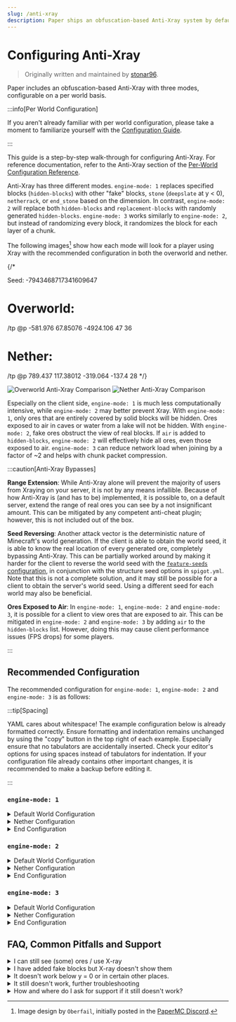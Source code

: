 ```yaml
---
slug: /anti-xray
description: Paper ships an obfuscation-based Anti-Xray system by default. Learn how to configure it here.
---
```


# Configuring Anti-Xray

> Originally written and maintained by [stonar96](https://github.com/stonar96).

Paper includes an obfuscation-based Anti-Xray with three modes, configurable on a per world basis.

:::info[Per World Configuration]

If you aren't already familiar with per world configuration, please take a moment to familiarize
yourself with the [Configuration Guide](./reference/configuration).

:::

This guide is a step-by-step walk-through for configuring Anti-Xray. For reference documentation,
refer to the Anti-Xray section of the
[Per-World Configuration Reference](../reference/configuration/world-configuration.mdx#anticheat_anti_xray).

Anti-Xray has three different modes. `engine-mode: 1` replaces specified blocks (`hidden-blocks`) with
other "fake" blocks, `stone` (`deepslate` at y < 0), `netherrack`, or `end_stone` based on the
dimension. In contrast, `engine-mode: 2` will replace both `hidden-blocks` and `replacement-blocks`
with randomly generated `hidden-blocks`. `engine-mode: 3` works similarly to `engine-mode: 2`, but instead of
randomizing every block, it randomizes the block for each layer of a chunk.

The following images[^1] show how each mode will look for a player using Xray with the recommended
configuration in both the overworld and nether.

[^1]:
    Image design by `Oberfail`, initially posted in the
    [PaperMC Discord](https://discord.gg/papermc).

{/*

Seed: -7943468717341609647

# Overworld:
/tp @p -581.976 67.85076 -4924.106 47 36

# Nether:
/tp @p 789.437 117.38012 -319.064 -137.4 28
*/}

![Overworld Anti-Xray Comparison](assets/anti-xray-overworld.png)
![Nether Anti-Xray Comparison](assets/anti-xray-nether.png)

Especially on the client side, `engine-mode: 1` is much less computationally intensive, while
`engine-mode: 2` may better prevent Xray. With `engine-mode: 1`, only ores that are entirely covered
by solid blocks will be hidden. Ores exposed to air in caves or water from a lake will not be
hidden. With `engine-mode: 2`, fake ores obstruct the view of real blocks. If `air` is added to
`hidden-blocks`, `engine-mode: 2` will effectively hide all ores, even those exposed to air. `engine-mode: 3` can reduce network load when joining by a factor of ~2 and helps with chunk packet compression.

:::caution[Anti-Xray Bypasses]

**Range Extension**: While Anti-Xray alone will prevent the majority of users from Xraying on your
server, it is not by any means infallible. Because of how Anti-Xray is (and has to be) implemented,
it is possible to, on a default server, extend the range of real ores you can see by a not
insignificant amount. This can be mitigated by any competent anti-cheat plugin; however, this is not
included out of the box.

**Seed Reversing**: Another attack vector is the deterministic nature of Minecraft's world
generation. If the client is able to obtain the world seed, it is able to know the real location of
every generated ore, completely bypassing Anti-Xray. This can be partially worked around by making
it harder for the client to reverse the world seed with the
[`feature-seeds` configuration](../reference/configuration/world-configuration.mdx#feature_seeds), in conjunction
with the structure seed options in `spigot.yml`. Note that this is not a complete solution, and it
may still be possible for a client to obtain the server's world seed. Using a different seed for
each world may also be beneficial.

**Ores Exposed to Air**: In `engine-mode: 1`, `engine-mode: 2` and `engine-mode: 3`, it is possible for a client
to view ores that are exposed to air. This can be mitigated in `engine-mode: 2` and `engine-mode: 3` by adding `air` to
the `hidden-blocks` list. However, doing this may cause client performance issues (FPS drops) for
some players.

:::

## Recommended Configuration

The recommended configuration for `engine-mode: 1`, `engine-mode: 2` and `engine-mode: 3` is as follows:

:::tip[Spacing]

YAML cares about whitespace! The example configuration below is already formatted correctly. Ensure
formatting and indentation remains unchanged by using the "copy" button in the top right of each
example. Especially ensure that no tabulators are accidentally inserted. Check your editor's options
for using spaces instead of tabulators for indentation. If your configuration file already contains
other important changes, it is recommended to make a backup before editing it.

:::

### `engine-mode: 1`

<details>
  <summary>Default World Configuration</summary>

Replace the existing `anticheat.anti-xray` block in `paper-world-defaults.yml` with the following:

{/* prettier-ignore */}
```yaml title="paper-world-defaults.yml"
anticheat:
  anti-xray:
    enabled: true
    engine-mode: 1
    hidden-blocks:
    # There's no chance to hide dungeon chests as they are entirely surrounded by air, but buried treasures will be hidden.
    - chest
    - coal_ore
    - deepslate_coal_ore
    - copper_ore
    - deepslate_copper_ore
    - raw_copper_block
    - diamond_ore
    - deepslate_diamond_ore
    - emerald_ore
    - deepslate_emerald_ore
    - gold_ore
    - deepslate_gold_ore
    - iron_ore
    - deepslate_iron_ore
    - raw_iron_block
    - lapis_ore
    - deepslate_lapis_ore
    - redstone_ore
    - deepslate_redstone_ore
    lava-obscures: false
    # As of 1.18 some ores are generated much higher.
    # Please adjust the max-block-height setting at your own discretion.
    # https://minecraft.wiki/w/Ore might be helpful.
    max-block-height: 64
    # The replacement-blocks list is not used in engine-mode: 1. Changing this will have no effect.
    replacement-blocks: []
    update-radius: 2
    use-permission: false

```

</details>

<details>
  <summary>Nether Configuration</summary>

Copy and paste into your `paper-world.yml` within your nether world folder. See the
[Configuration Guide](./reference/configuration) for more information.

{/* prettier-ignore */}
```yml title="world_nether/paper-world.yml"
anticheat:
  anti-xray:
    enabled: true
    engine-mode: 1
    hidden-blocks:
    - ancient_debris
    - nether_gold_ore
    - nether_quartz_ore
    lava-obscures: false
    max-block-height: 128
    # The replacement-blocks list is not used in engine-mode: 1. Changing this will have no effect.
    replacement-blocks: []
    update-radius: 2
    use-permission: false

```

</details>

<details>
  <summary>End Configuration</summary>

Copy and paste into your `paper-world.yml` within your end world folder. See the
[Configuration Guide](./reference/configuration) for more information.

{/* prettier-ignore */}
```yml title="world_the_end/paper-world.yml"
anticheat:
  anti-xray:
    enabled: false

```

</details>

### `engine-mode: 2`

<details>
  <summary>Default World Configuration</summary>

Replace the existing `anticheat.anti-xray` block in `paper-world-defaults.yml` with the following:

{/* prettier-ignore */}
```yaml title="paper-world-defaults.yml"
anticheat:
  anti-xray:
    enabled: true
    engine-mode: 2
    hidden-blocks:
    # You can add air here such that many holes are generated.
    # This works well against cave finders but may cause client FPS drops for all players.
    - air
    - copper_ore
    - deepslate_copper_ore
    - raw_copper_block
    - diamond_ore
    - deepslate_diamond_ore
    - gold_ore
    - deepslate_gold_ore
    - iron_ore
    - deepslate_iron_ore
    - raw_iron_block
    - lapis_ore
    - deepslate_lapis_ore
    - redstone_ore
    - deepslate_redstone_ore
    lava-obscures: false
    # As of 1.18 some ores are generated much higher.
    # Please adjust the max-block-height setting at your own discretion.
    # https://minecraft.wiki/w/Ore might be helpful.
    max-block-height: 64
    replacement-blocks:
    # Chest is a tile entity and can't be added to hidden-blocks in engine-mode: 2.
    # But adding chest here will hide buried treasures, if max-block-height is increased.
    - chest
    - amethyst_block
    - andesite
    - budding_amethyst
    - calcite
    - coal_ore
    - deepslate_coal_ore
    - deepslate
    - diorite
    - dirt
    - emerald_ore
    - deepslate_emerald_ore
    - granite
    - gravel
    - oak_planks
    - smooth_basalt
    - stone
    - tuff
    update-radius: 2
    use-permission: false

```

</details>

<details>
  <summary>Nether Configuration</summary>

Copy and paste into your `paper-world.yml` within your nether world folder. See the
[Configuration Guide](./reference/configuration) for more information.

{/* prettier-ignore */}
```yml title="world_nether/paper-world.yml"
anticheat:
  anti-xray:
    enabled: true
    engine-mode: 2
    hidden-blocks:
    # See note about air and possible client performance issues above.
    - air
    - ancient_debris
    - bone_block
    - glowstone
    - magma_block
    - nether_bricks
    - nether_gold_ore
    - nether_quartz_ore
    - polished_blackstone_bricks
    lava-obscures: false
    max-block-height: 128
    replacement-blocks:
    - basalt
    - blackstone
    - gravel
    - netherrack
    - soul_sand
    - soul_soil
    update-radius: 2
    use-permission: false

```

</details>

<details>
  <summary>End Configuration</summary>

Copy and paste into your `paper-world.yml` within your end world folder. See the
[Configuration Guide](./reference/configuration) for more information.

{/* prettier-ignore */}
```yml title="world_the_end/paper-world.yml"
anticheat:
  anti-xray:
    enabled: false

```
</details>


### `engine-mode: 3`

<details>
  <summary>Default World Configuration</summary>

Replace the existing `anticheat.anti-xray` block in `paper-world-defaults.yml` with the following:

{/* prettier-ignore */}
```yaml title="paper-world-defaults.yml"
anticheat:
  anti-xray:
    enabled: true
    engine-mode: 3
    hidden-blocks:
    # You can add air here such that many holes are generated.
    # This works well against cave finders but may cause client FPS drops for all players.
    - air
    - copper_ore
    - deepslate_copper_ore
    - raw_copper_block
    - diamond_ore
    - deepslate_diamond_ore
    - gold_ore
    - deepslate_gold_ore
    - iron_ore
    - deepslate_iron_ore
    - raw_iron_block
    - lapis_ore
    - deepslate_lapis_ore
    - redstone_ore
    - deepslate_redstone_ore
    lava-obscures: false
    # As of 1.18 some ores are generated much higher.
    # Please adjust the max-block-height setting at your own discretion.
    # https://minecraft.wiki/w/Ore might be helpful.
    max-block-height: 64
    replacement-blocks:
    # Chest is a tile entity and can't be added to hidden-blocks in engine-mode: 2.
    # But adding chest here will hide buried treasures, if max-block-height is increased.
    - chest
    - amethyst_block
    - andesite
    - budding_amethyst
    - calcite
    - coal_ore
    - deepslate_coal_ore
    - deepslate
    - diorite
    - dirt
    - emerald_ore
    - deepslate_emerald_ore
    - granite
    - gravel
    - oak_planks
    - smooth_basalt
    - stone
    - tuff
    update-radius: 2
    use-permission: false

```

</details>

<details>
  <summary>Nether Configuration</summary>

Copy and paste into your `paper-world.yml` within your nether world folder. See the
[Configuration Guide](./reference/configuration) for more information.

{/* prettier-ignore */}
```yml title="world_nether/paper-world.yml"
anticheat:
  anti-xray:
    enabled: true
    engine-mode: 3
    hidden-blocks:
    # See note about air and possible client performance issues above.
    - air
    - ancient_debris
    - bone_block
    - glowstone
    - magma_block
    - nether_bricks
    - nether_gold_ore
    - nether_quartz_ore
    - polished_blackstone_bricks
    lava-obscures: false
    max-block-height: 128
    replacement-blocks:
    - basalt
    - blackstone
    - gravel
    - netherrack
    - soul_sand
    - soul_soil
    update-radius: 2
    use-permission: false

```

</details>

<details>
  <summary>End Configuration</summary>

Copy and paste into your `paper-world.yml` within your end world folder. See the
[Configuration Guide](./reference/configuration) for more information.

{/* prettier-ignore */}
```yml title="world_the_end/paper-world.yml"
anticheat:
  anti-xray:
    enabled: false

```

</details>

## FAQ, Common Pitfalls and Support

<details>
  <summary>I can still see (some) ores / use X-ray</summary>

As described above, there are several reasons why you might still see (some) ores even though you
have enabled Anti-Xray:

* The ores are above the configured `max-block-height` value.
* Anti-Xray cannot hide ores exposed to air or other transparent blocks (in caves for example). In
  principle this is also the case for `engine-mode: 2` and `engine-mode: 3`, however, usually the fake ores obstruct the
  view of real blocks. Hiding those exposed ores too requires additional plugins.
* The `use-permission` option is enabled and you have the Anti-Xray bypass permission or you have
  operator status.
* The block type is missing in the configured block lists. This can be the result of using an
  outdated configuration file.

</details>

<details>
  <summary>I have added fake blocks but X-ray doesn't show them</summary>

If you use `engine-mode: 2` or `engine-mode: 3` and you have added fake blocks to the `hidden-blocks` list but you can't
see them in-game using X-ray, this can have the following reasons:

* The added block types are tile entities. Anti-Xray can hide (replace) tile entities (such as
  chests), provided that they are not exposed to air or other transparent blocks. However, Anti-Xray
  can't place tile entities as fake blocks into the chunk.
* The block is disabled in your client's X-ray mod or not shown by your X-ray resource pack.

</details>

<details>
  <summary>It doesn't work below y = 0 or in certain other places.</summary>

* Your configuration file is probably outdated and missing important blocks in the
  `replacement-blocks` list, such as `deepslate` or biome-specific blocks, such as `basalt`. You
  might also want to check if the `hidden-blocks` list includes all important ores and their
  `deepslate` variants.
* If it doesn't work above a certain y-level, check your `max-block-height` setting.

</details>

<details>
  <summary>It still doesn't work, further troubleshooting</summary>

* Make sure to always restart your server after making changes to the Anti-Xray configuration.
  Changes won't be applied automatically.
* Do not use the `/reload` command. To apply Anti-Xray configuration changes a restart is required.
* After restarting the server, verify that the configuration is applied correctly by inspecting the
  config sections with timings or spark.

</details>

<details>
  <summary>How and where do I ask for support if it still doesn't work?</summary>

If the above bullet points don't solve your problem or if you have further questions about
Anti-Xray, please don't hesitate to ask us on the [PaperMC Discord](https://discord.gg/papermc)
using the #paper-help channel. Please try to provide as much detail as possible about your problem.
"It doesn't work" isn't very helpful when asking for support. Describe what you want to achieve,
what you have tried, what you expect and what you observe. Ideally include a timings or spark link
and a picture what you observe in-game.

</details>
